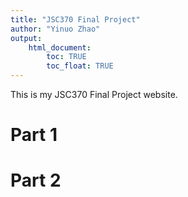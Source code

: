 ```yaml
---
title: "JSC370 Final Project"
author: "Yinuo Zhao"
output: 
    html_document:
        toc: TRUE
        toc_float: TRUE
---
```


This is my JSC370 Final Project website.

# Part 1



# Part 2
